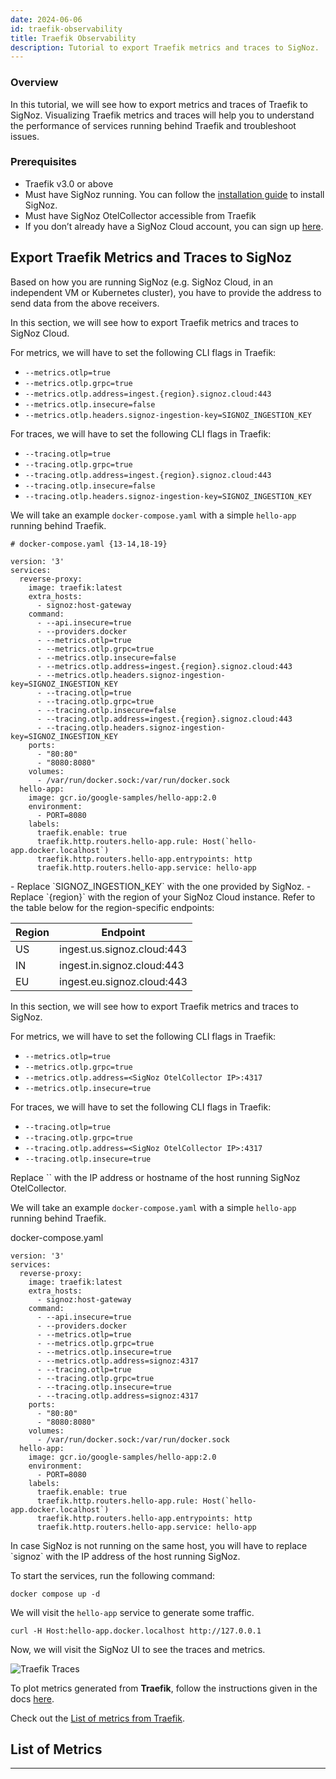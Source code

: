 ```yaml
---
date: 2024-06-06
id: traefik-observability
title: Traefik Observability
description: Tutorial to export Traefik metrics and traces to SigNoz.
---
```



### Overview

In this tutorial, we will see how to export metrics and traces of Traefik to SigNoz. Visualizing Traefik metrics and traces will help you to understand the performance of services running behind Traefik and troubleshoot issues.

### Prerequisites

- Traefik v3.0 or above
- Must have SigNoz running. You can follow the [installation guide][1] to install SigNoz.
- Must have SigNoz OtelCollector accessible from Traefik
- If you don’t already have a SigNoz Cloud account, you can sign up [here][4].

## Export Traefik Metrics and Traces to SigNoz

Based on how you are running SigNoz (e.g. SigNoz Cloud, in an independent VM or Kubernetes cluster), you have to provide the address to send data from the above receivers.

<Tabs>
<TabItem value="signoz-cloud" label="SigNoz Cloud" default>

In this section, we will see how to export Traefik metrics and traces to SigNoz Cloud.

For metrics, we will have to set the following CLI flags in Traefik:

- `--metrics.otlp=true`
- `--metrics.otlp.grpc=true`
- `--metrics.otlp.address=ingest.{region}.signoz.cloud:443`
- `--metrics.otlp.insecure=false`
- `--metrics.otlp.headers.signoz-ingestion-key=SIGNOZ_INGESTION_KEY`

For traces, we will have to set the following CLI flags in Traefik:

- `--tracing.otlp=true`
- `--tracing.otlp.grpc=true`
- `--tracing.otlp.address=ingest.{region}.signoz.cloud:443`
- `--tracing.otlp.insecure=false`
- `--tracing.otlp.headers.signoz-ingestion-key=SIGNOZ_INGESTION_KEY`

We will take an example `docker-compose.yaml` with a simple `hello-app` running behind Traefik.



```
# docker-compose.yaml {13-14,18-19}

version: '3'
services:
  reverse-proxy:
    image: traefik:latest
    extra_hosts:
      - signoz:host-gateway
    command:
      - --api.insecure=true
      - --providers.docker
      - --metrics.otlp=true
      - --metrics.otlp.grpc=true
      - --metrics.otlp.insecure=false
      - --metrics.otlp.address=ingest.{region}.signoz.cloud:443
      - --metrics.otlp.headers.signoz-ingestion-key=SIGNOZ_INGESTION_KEY
      - --tracing.otlp=true
      - --tracing.otlp.grpc=true
      - --tracing.otlp.insecure=false
      - --tracing.otlp.address=ingest.{region}.signoz.cloud:443
      - --tracing.otlp.headers.signoz-ingestion-key=SIGNOZ_INGESTION_KEY
    ports:
      - "80:80"
      - "8080:8080"
    volumes:
      - /var/run/docker.sock:/var/run/docker.sock
  hello-app:
    image: gcr.io/google-samples/hello-app:2.0
    environment:
      - PORT=8080
    labels:
      traefik.enable: true
      traefik.http.routers.hello-app.rule: Host(`hello-app.docker.localhost`)
      traefik.http.routers.hello-app.entrypoints: http
      traefik.http.routers.hello-app.service: hello-app
```

<Admonition>
- Replace `SIGNOZ_INGESTION_KEY` with the one provided by SigNoz.
- Replace `{region}` with the region of your SigNoz Cloud instance.
</Admonition>
Refer to the table below for the region-specific endpoints:

| Region	| Endpoint                   |
| ------- | -------------------------- |
| US      | ingest.us.signoz.cloud:443 |
| IN      | ingest.in.signoz.cloud:443 |
| EU      | ingest.eu.signoz.cloud:443 |

</TabItem>

<TabItem value='self-host' label='Self-Host'>

In this section, we will see how to export Traefik metrics and traces to SigNoz.

For metrics, we will have to set the following CLI flags in Traefik:

- `--metrics.otlp=true`
- `--metrics.otlp.grpc=true`
- `--metrics.otlp.address=<SigNoz OtelCollector IP>:4317`
- `--metrics.otlp.insecure=true`

For traces, we will have to set the following CLI flags in Traefik:

- `--tracing.otlp=true`
- `--tracing.otlp.grpc=true`
- `--tracing.otlp.address=<SigNoz OtelCollector IP>:4317`
- `--tracing.otlp.insecure=true`

<Admonition>
Replace `<SigNoz OtelCollector IP>` with the IP address or hostname of the host running SigNoz OtelCollector.
</Admonition>

We will take an example `docker-compose.yaml` with a simple `hello-app` running behind Traefik.

docker-compose.yaml

```
version: '3'
services:
  reverse-proxy:
    image: traefik:latest
    extra_hosts:
      - signoz:host-gateway
    command:
      - --api.insecure=true
      - --providers.docker
      - --metrics.otlp=true
      - --metrics.otlp.grpc=true
      - --metrics.otlp.insecure=true
      - --metrics.otlp.address=signoz:4317
      - --tracing.otlp=true
      - --tracing.otlp.grpc=true
      - --tracing.otlp.insecure=true
      - --tracing.otlp.address=signoz:4317
    ports:
      - "80:80"
      - "8080:8080"
    volumes:
      - /var/run/docker.sock:/var/run/docker.sock
  hello-app:
    image: gcr.io/google-samples/hello-app:2.0
    environment:
      - PORT=8080
    labels:
      traefik.enable: true
      traefik.http.routers.hello-app.rule: Host(`hello-app.docker.localhost`)
      traefik.http.routers.hello-app.entrypoints: http
      traefik.http.routers.hello-app.service: hello-app
```

<Admonition type="info">
In case SigNoz is not running on the same host, you will have to replace `signoz` with the IP address of the host running SigNoz.
</Admonition>

</TabItem>
</Tabs>

To start the services, run the following command:

```
docker compose up -d
```

We will visit the `hello-app` service to generate some traffic.

```
curl -H Host:hello-app.docker.localhost http://127.0.0.1
```

Now, we will visit the SigNoz UI to see the traces and metrics.

![Traefik Traces](/img/docs/tutorial/traefik-traces.webp)

To plot metrics generated from **Traefik**, follow the instructions given in the docs [here][2].

Check out the [List of metrics from Traefik][3].

## List of Metrics

<TraefikMetrics />

---

[1]: https://signoz.io/docs/install/
[2]: https://signoz.io/docs/userguide/dashboards/
[3]: #list-of-metrics
[4]: https://signoz.io/teams/

